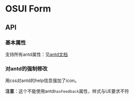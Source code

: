 
<Meta title="设计文档/Form 表单" />

# OSUI Form

## API

### 基本属性

支持所有antd属性：见[antd文档](https://ant.design/components/form-cn/)

<Canvas>
  <Story name="Demo" story={stories.Demo} />
</Canvas>

### 对antd的强制修改

用css对antd的help信息强加了icon。

**注意**：这个不能使用antd`hasFeedback`属性，样式与UE要求不符

<Canvas>
  <Story name="StatusDemo" story={stories.StatusDemo} />
</Canvas>
